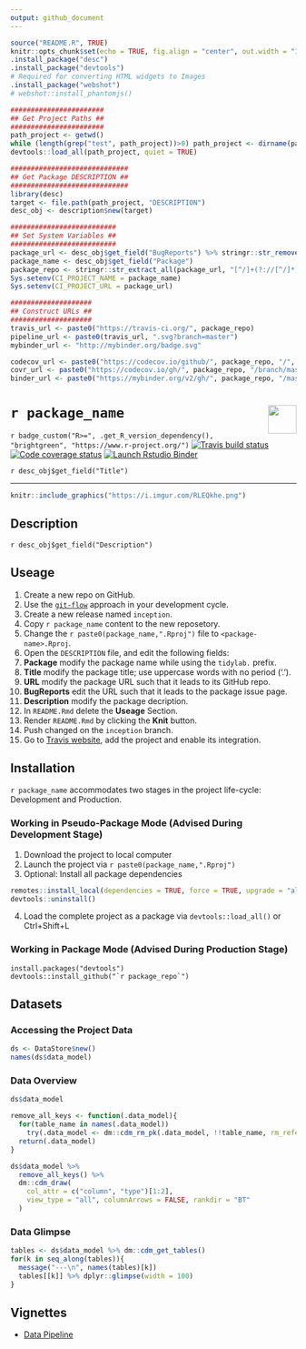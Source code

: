 ```yaml
---
output: github_document
---
```


```r
source("README.R", TRUE)
knitr::opts_chunk$set(echo = TRUE, fig.align = "center", out.width = "100%")
.install_package("desc")
.install_package("devtools")
# Required for converting HTML widgets to Images
.install_package("webshot")
# webshot::install_phantomjs()
```

```r
#######################
## Get Project Paths ##
#######################
path_project <- getwd()
while (length(grep("test", path_project))>0) path_project <- dirname(path_project)
devtools::load_all(path_project, quiet = TRUE)

############################# 
## Get Package DESCRIPTION ##
#############################
library(desc)
target <- file.path(path_project, "DESCRIPTION")
desc_obj <- description$new(target)

##########################
## Set System Variables ##
##########################
package_url <- desc_obj$get_field("BugReports") %>% stringr::str_remove("/issues$")
package_name <- desc_obj$get_field("Package")
package_repo <- stringr::str_extract_all(package_url, "[^/]+(?://[^/]*)*")[[1]][2:3] %>% paste0(collapse ="/")
Sys.setenv(CI_PROJECT_NAME = package_name)
Sys.setenv(CI_PROJECT_URL = package_url)

####################
## Construct URLs ##
####################
travis_url <- paste0("https://travis-ci.org/", package_repo)
pipeline_url <- paste0(travis_url, ".svg?branch=master")
mybinder_url <- "http://mybinder.org/badge.svg"

codecov_url <- paste0("https://codecov.io/github/", package_repo, "/", "?branch=master")
covr_url <- paste0("https://codecov.io/gh/", package_repo, "/branch/master/graph/badge.svg")
binder_url <- paste0("https://mybinder.org/v2/gh/", package_repo, "/master?urlpath=rstudio")
```

# ``r package_name`` <img src='https://i.imgur.com/cLcAYfz.png' align="right" height="50"/>

<!-- badges: start -->
`r badge_custom("R>=", .get_R_version_dependency(), "brightgreen", "https://www.r-project.org/")`
[![Travis build status](`r pipeline_url`)](`r travis_url`)
[![Code coverage status](`r covr_url`)](`r codecov_url`)
[![Launch Rstudio Binder](`r mybinder_url`)](`r binder_url`)
<!-- badges: end -->

<!-- Package Title -->
`r desc_obj$get_field("Title")`

---

```r
knitr::include_graphics("https://i.imgur.com/RLEQkhe.png")
```

<!-- Package Description -->
## Description

`r desc_obj$get_field("Description")`

## Useage

1. Create a new repo on GitHub.
2. Use the [`git-flow`](https://blog.sourcetreeapp.com/2012/08/01/smart-branching-with-sourcetree-and-git-flow/) approach in your development cycle. 
3. Create a new release named `inception`.
4. Copy ``r package_name`` content to the new reposetory.
5. Change the ``r paste0(package_name,".Rproj")`` file to `<package-name>.Rproj`.
6. Open the `DESCRIPTION` file, and edit the following fields:
1. **Package** modify the package name while using the `tidylab.` prefix.
2. **Title** modify the package title; use uppercase words with no period ('.').
3. **URL** modify the package URL such that it leads to its GitHub repo.
4. **BugReports** edit the URL such that it leads to the package issue page.
5. **Description** modify the package decription.
7. In `README.Rmd` delete the **Useage** Section.
8. Render `README.Rmd` by clicking the **Knit** button.
9. Push changed on the `inception` branch.
10. Go to [Travis website](https://travis-ci.org/account/repositories), add the
project and enable its integration.


## Installation

``r package_name`` accommodates two stages in the project life-cycle:
Development and Production.

### Working in Pseudo-Package Mode (Advised During Development Stage)

1. Download the project to local computer
2. Launch the project via ``r paste0(package_name,".Rproj")``
3. Optional: Install all package dependencies
```r
remotes::install_local(dependencies = TRUE, force = TRUE, upgrade = "always")
devtools::uninstall()
```
4. Load the complete project as a package via `devtools::load_all()` or
Ctrl+Shift+L

### Working in Package Mode (Advised During Production Stage)

```
install.packages("devtools")
devtools::install_github("`r package_repo`")
```
## Datasets

### Accessing the Project Data

```r
ds <- DataStore$new()
names(ds$data_model)
```

### Data Overview

```r
ds$data_model
```

```r
remove_all_keys <- function(.data_model){
  for(table_name in names(.data_model))
    try(.data_model <- dm::cdm_rm_pk(.data_model, !!table_name, rm_referencing_fks = TRUE), silent = TRUE)
  return(.data_model)
}

ds$data_model %>% 
  remove_all_keys() %>% 
  dm::cdm_draw(
    col_attr = c("column", "type")[1:2],
    view_type = "all", columnArrows = FALSE, rankdir = "BT"
  )
```

<!--
### Data Model

```r
ds$data_model %>% 
  dm::cdm_draw(
    col_attr = c("column", "type")[1],
    view_type = "keys_only", columnArrows = TRUE, rankdir = "LR"
  )
```
-->

### Data Glimpse

```r
tables <- ds$data_model %>% dm::cdm_get_tables()
for(k in seq_along(tables)){
  message("---\n", names(tables)[k])
  tables[[k]] %>% dplyr::glimpse(width = 100)
} 
```

<!--
## Function Dependencies

```r
plot_function_dependencies(package_name)
```
-->

## Vignettes

* [Data Pipeline](about::blank)

